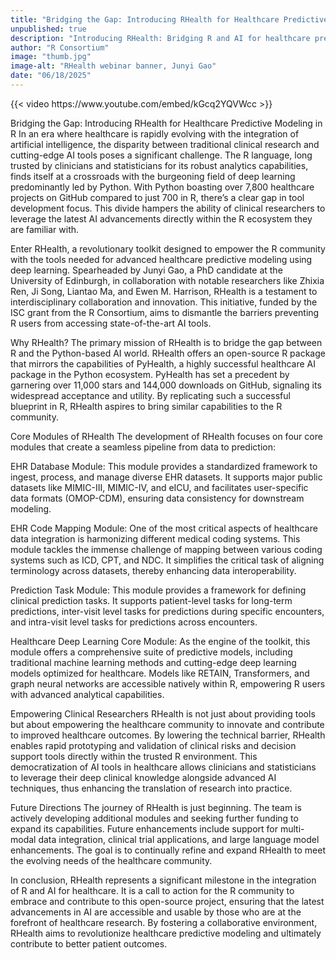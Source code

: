 ```yaml
---
title: "Bridging the Gap: Introducing RHealth for Healthcare Predictive Modeling in R"
unpublished: true
description: "Introducing RHealth: Bridging R and AI for healthcare predictive modeling with deep learning"
author: "R Consortium"
image: "thumb.jpg"
image-alt: "RHealth webinar banner, Junyi Gao"
date: "06/18/2025"
---
```


{{< video https://www.youtube.com/embed/kGcq2YQVWcc >}}

Bridging the Gap: Introducing RHealth for Healthcare Predictive Modeling in R
In an era where healthcare is rapidly evolving with the integration of artificial intelligence, the disparity between traditional clinical research and cutting-edge AI tools poses a significant challenge. The R language, long trusted by clinicians and statisticians for its robust analytics capabilities, finds itself at a crossroads with the burgeoning field of deep learning predominantly led by Python. With Python boasting over 7,800 healthcare projects on GitHub compared to just 700 in R, there's a clear gap in tool development focus. This divide hampers the ability of clinical researchers to leverage the latest AI advancements directly within the R ecosystem they are familiar with.

Enter RHealth, a revolutionary toolkit designed to empower the R community with the tools needed for advanced healthcare predictive modeling using deep learning. Spearheaded by Junyi Gao, a PhD candidate at the University of Edinburgh, in collaboration with notable researchers like Zhixia Ren, Ji Song, Liantao Ma, and Ewen M. Harrison, RHealth is a testament to interdisciplinary collaboration and innovation. This initiative, funded by the ISC grant from the R Consortium, aims to dismantle the barriers preventing R users from accessing state-of-the-art AI tools.

Why RHealth?
The primary mission of RHealth is to bridge the gap between R and the Python-based AI world. RHealth offers an open-source R package that mirrors the capabilities of PyHealth, a highly successful healthcare AI package in the Python ecosystem. PyHealth has set a precedent by garnering over 11,000 stars and 144,000 downloads on GitHub, signaling its widespread acceptance and utility. By replicating such a successful blueprint in R, RHealth aspires to bring similar capabilities to the R community.

Core Modules of RHealth
The development of RHealth focuses on four core modules that create a seamless pipeline from data to prediction:

EHR Database Module: This module provides a standardized framework to ingest, process, and manage diverse EHR datasets. It supports major public datasets like MIMIC-III, MIMIC-IV, and eICU, and facilitates user-specific data formats (OMOP-CDM), ensuring data consistency for downstream modeling.

EHR Code Mapping Module: One of the most critical aspects of healthcare data integration is harmonizing different medical coding systems. This module tackles the immense challenge of mapping between various coding systems such as ICD, CPT, and NDC. It simplifies the critical task of aligning terminology across datasets, thereby enhancing data interoperability.

Prediction Task Module: This module provides a framework for defining clinical prediction tasks. It supports patient-level tasks for long-term predictions, inter-visit level tasks for predictions during specific encounters, and intra-visit level tasks for predictions across encounters.

Healthcare Deep Learning Core Module: As the engine of the toolkit, this module offers a comprehensive suite of predictive models, including traditional machine learning methods and cutting-edge deep learning models optimized for healthcare. Models like RETAIN, Transformers, and graph neural networks are accessible natively within R, empowering R users with advanced analytical capabilities.

Empowering Clinical Researchers
RHealth is not just about providing tools but about empowering the healthcare community to innovate and contribute to improved healthcare outcomes. By lowering the technical barrier, RHealth enables rapid prototyping and validation of clinical risks and decision support tools directly within the trusted R environment. This democratization of AI tools in healthcare allows clinicians and statisticians to leverage their deep clinical knowledge alongside advanced AI techniques, thus enhancing the translation of research into practice.

Future Directions
The journey of RHealth is just beginning. The team is actively developing additional modules and seeking further funding to expand its capabilities. Future enhancements include support for multi-modal data integration, clinical trial applications, and large language model enhancements. The goal is to continually refine and expand RHealth to meet the evolving needs of the healthcare community.

In conclusion, RHealth represents a significant milestone in the integration of R and AI for healthcare. It is a call to action for the R community to embrace and contribute to this open-source project, ensuring that the latest advancements in AI are accessible and usable by those who are at the forefront of healthcare research. By fostering a collaborative environment, RHealth aims to revolutionize healthcare predictive modeling and ultimately contribute to better patient outcomes.
